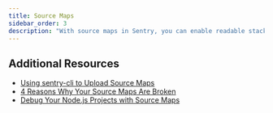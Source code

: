 ```yaml
---
title: Source Maps
sidebar_order: 3
description: "With source maps in Sentry, you can enable readable stack traces in your errors, along with other numerous benefits. Learn more here."
---
```


<PlatformContent includePath="sourcemaps/primer" />

<PlatformContent includePath="sourcemaps/overview" />

## Additional Resources

- [Using sentry-cli to Upload Source Maps](/cli/releases/#sentry-cli-sourcemaps)
- [4 Reasons Why Your Source Maps Are Broken](https://blog.sentry.io/2018/10/18/4-reasons-why-your-source-maps-are-broken)
- [Debug Your Node.js Projects with Source Maps](https://blog.sentry.io/2019/02/20/debug-node-source-maps)
